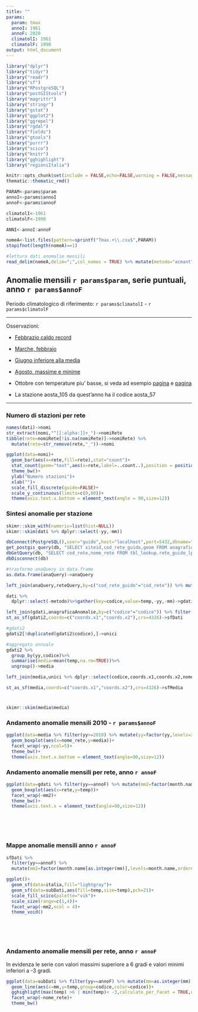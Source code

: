 ```yaml
---
title: ""
params:
  param: tmax
  annoI: 1961
  annoF: 2020
  climatolI: 1961
  climatolF: 1990
output: html_document
---
```


```r
library("dplyr")
library("tidyr")
library("readr")
library("sf")
library("RPostgreSQL")
library("postGIStools")
library("magrittr")
library("stringr")
library("gstat")
library("ggplot2")
library("ggrepel")
library("rgdal")
library("fields")
library("gtools")
library("purrr")
library("scico")
library("knitr")
library("gghighlight")
library("regioniItalia")

knitr::opts_chunk$set(include = FALSE,echo=FALSE,warning = FALSE,message = FALSE,fig.width = 8,fig.asp=0.8)
thematic::thematic_rmd()

PARAM<-params$param
annoI<-params$annoI
annoF<-params$annoF

climatolI<-1961
climatolF<-1990

ANNI<-annoI:annoF

nomeA<-list.files(pattern=sprintf("Tmax.+\\.csv$",PARAM))
stopifnot(length(nomeA)==1)

#lettura dati anomalie mensili
read_delim(nomeA,delim=";",col_names = TRUE) %>% mutate(metodo="acmant")->dati
```

## Anomalie mensili `r params$param`, serie puntuali, anno `r params$annoF`   

Periodo climatologico di riferimento: `r params$climatolI` - `r params$climatolF`   

---

Osservazioni:

- [Febbrazio caldo record](https://www.meteodrome.it/meteo-febbraio-2020-estremo-dal-caldo-record-alla-neve/)

- [Marche, febbraio](http://www.meteo.marche.it/blogmeteoassam.aspx?postid=c6988b33-12ec-48c1-8307-30ed834aabb2)

- [Giugno inferiore alla media](https://www.meteoservice.net/59426-2/)

- [Agosto, massime e minime](https://www.meteoregionelazio.it/2020/09/13/estate-2020-caldo-oltre-la-norma-ma-non-eccessivo/)

- Ottobre con temperature piu' basse, si veda ad esempio [pagina](https://www.isac.cnr.it/climstor/climate_news.html) e [pagina](https://www.iconaclima.it/italia/clima/clima-ottobre-italia-2020/)

- La stazione aosta_105 da quest'anno ha il codice aosta_57

---

### Numero di stazioni per rete

```r
names(dati)->nomi
str_extract(nomi,"^[[:alpha:]]+_")->nomiRete
tibble(rete=nomiRete[!is.na(nomiRete)]->nomiRete) %>%
  mutate(rete=str_remove(rete,"_"))->nomi

ggplot(data=nomi)+
  geom_bar(aes(x=rete,fill=rete),stat="count")+
  stat_count(geom="text",aes(x=rete,label=..count..),position = position_nudge(y=5))+
  theme_bw()+
  ylab("Numero stazioni")+
  xlab("")+
  scale_fill_discrete(guide=FALSE)+
  scale_y_continuous(limits=c(0,80))+
  theme(axis.text.x.bottom = element_text(angle = 90,size=12))
```


### Sintesi anomalie per stazione

```r
skimr::skim_with(numeric=list(hist=NULL))
skimr::skim(dati %>% dplyr::select(-yy,-mm))
```


```r
dbConnect(PostgreSQL(),user="guido",host="localhost",port=5432,dbname="scia",password="guidofioravanti")->db
get_postgis_query(db, "SELECT siteid,cod_rete_guido,geom FROM anagrafica.stazioni",geom_name = "geom")->anaQuery
dbGetQuery(db, "SELECT cod_rete,nome_rete FROM tbl_lookup.rete_guido_lp;")->reteQuery
dbDisconnect(db)

#trasformo anaQuery in data.frame
as.data.frame(anaQuery)->anaQuery

left_join(anaQuery,reteQuery,by=c("cod_rete_guido"="cod_rete")) %>% mutate(codice=paste0(nome_rete,"_",siteid))->anagraficaAnomalie

dati %>%
  dplyr::select(-metodo)%>%gather(key=codice,value=temp,-yy,-mm)->gdati
```


```r
left_join(gdati,anagraficaAnomalie,by=c("codice"="codice")) %>% filter(!is.na(temp))->gdati2
st_as_sf(gdati2,coords=c("coords.x1","coords.x2"),crs=4326)->sfDati

#gdati2
gdati2[!duplicated(gdati2$codice),]->unici

#aggregato annuale
gdati2 %>%
  group_by(yy,codice)%>%
  summarise(media=mean(temp,na.rm=TRUE))%>%
  ungroup()->media

left_join(media,unici %>% dplyr::select(codice,coords.x1,coords.x2,nome_rete))->media

st_as_sf(media,coords=c("coords.x1","coords.x2"),crs=4326)->sfMedia
```

#

```r
skimr::skim(media$media)
```

### Andamento anomalie mensili 2010 - `r params$annoF`

```r
ggplot(data=media %>% filter(yy>=2010) %>% mutate(yy=factor(yy,levels=2010:annoF,ordered=TRUE)))+
  geom_boxplot(aes(x=nome_rete,y=media))+
  facet_wrap(~yy,ncol=5)+
  theme_bw()+
  theme(axis.text.x.bottom = element_text(angle=90,size=12))
```

### Andamento anomalie mensili per rete, anno `r annoF`

```r
ggplot(data=gdati %>% filter(yy==annoF) %>% mutate(mm2=factor(month.name[as.integer(mm)],levels=month.name,ordered = TRUE)) %>% separate(codice,into=c("rete","SiteID"),sep="_"))+
  geom_boxplot(aes(x=rete,y=temp))+
  facet_wrap(~mm2)+
  theme_bw()+
  theme(axis.text.x = element_text(angle=90,size=12))
```

<br><br><br>


### Mappe anomalie mensili anno `r annoF`

```r
sfDati %>% 
  filter(yy==annoF) %>% 
  mutate(mm2=factor(month.name[as.integer(mm)],levels=month.name,ordered = TRUE))->subDati  

ggplot()+
  geom_sf(data=italia,fill="lightgray")+
  geom_sf(data=subDati,aes(fill=temp,size=temp),pch=21)+
  scale_fill_scico(palette="vik")+
  scale_size(range=c(1,4))+
  facet_wrap(~mm2,ncol = 4)+
  theme_void()
```  
  
<br><br><br>

### Andamento anomalie mensili per rete, anno `r annoF`

In evidenza le serie con valori massimi superiore a 6 gradi e valori minimi inferiori a -3 gradi.

```r
ggplot(data=subDati %>% filter(yy==annoF) %>% mutate(mm=as.integer(mm),mm=factor(mm,levels=1:12,ordered=TRUE)))+
  geom_line(aes(x=mm,y=temp,group=codice,color=codice))+
  gghighlight(max(temp) >6 | min(temp)< -3,calculate_per_facet = TRUE,use_direct_label = TRUE)+
  facet_wrap(~nome_rete)+
  theme_bw()
```  